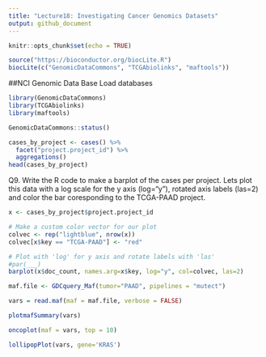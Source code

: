 ```yaml
---
title: "Lecture18: Investigating Cancer Genomics Datasets"
output: github_document
---
```


```r
knitr::opts_chunk$set(echo = TRUE)
```

```r
source("https://bioconductor.org/biocLite.R")
biocLite(c("GenomicDataCommons", "TCGAbiolinks", "maftools"))
```

##NCI Genomic Data Base
Load databases
```r
library(GenomicDataCommons)
library(TCGAbiolinks)
library(maftools)
```

```r
GenomicDataCommons::status()
```

```r
cases_by_project <- cases() %>%
  facet("project.project_id") %>%
  aggregations()
head(cases_by_project)
```

Q9. Write the R code to make a barplot of the cases per project. Lets plot this data with a log scale for the y axis (log="y"), rotated axis labels (las=2) and color the bar coresponding to the TCGA-PAAD project.
```r
x <- cases_by_project$project.project_id

# Make a custom color vector for our plot
colvec <- rep("lightblue", nrow(x))
colvec[x$key == "TCGA-PAAD"] <- "red"

# Plot with 'log' for y axis and rotate labels with 'las'
#par(___)  
barplot(x$doc_count, names.arg=x$key, log="y", col=colvec, las=2)
```


```r
maf.file <- GDCquery_Maf(tumor="PAAD", pipelines = "mutect")
```

```r
vars = read.maf(maf = maf.file, verbose = FALSE)
```

```r
plotmafSummary(vars)
```

```r
oncoplot(maf = vars, top = 10)
```

```r
lollipopPlot(vars, gene='KRAS')
```

